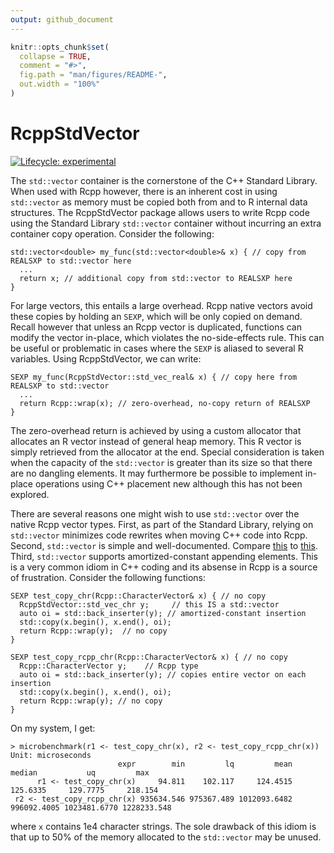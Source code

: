 ```yaml
---
output: github_document
---
```


<!-- README.md is generated from README.Rmd. Please edit that file -->

```r
knitr::opts_chunk$set(
  collapse = TRUE,
  comment = "#>",
  fig.path = "man/figures/README-",
  out.width = "100%"
)
```
# RcppStdVector

<!-- badges: start -->
[![Lifecycle: experimental](https://img.shields.io/badge/lifecycle-experimental-orange.svg)](https://www.tidyverse.org/lifecycle/#experimental)
<!-- badges: end -->

The ```std::vector``` container is the cornerstone of the C++ Standard Library. When used with Rcpp however, there is an inherent cost in using ```std::vector``` as memory must be copied both from and to R internal data structures. The RcppStdVector package allows users to write Rcpp code using the Standard Library ```std::vector``` container without incurring an extra container copy operation. Consider the following:
```
std::vector<double> my_func(std::vector<double>& x) { // copy from REALSXP to std::vector here
  ...
  return x; // additional copy from std::vector to REALSXP here
}
```
For large vectors, this entails a large overhead. Rcpp native vectors avoid these copies by holding an ```SEXP```, which will be only copied on demand. Recall however that unless an Rcpp vector is duplicated, functions can modify the vector in-place, which violates the no-side-effects rule. This can be useful or problematic in cases where the ```SEXP``` is aliased to several R variables. Using RcppStdVector, we can write:
```
SEXP my_func(RcppStdVector::std_vec_real& x) { // copy here from REALSXP to std::vector
  ...
  return Rcpp::wrap(x); // zero-overhead, no-copy return of REALSXP
}
```
The zero-overhead return is achieved by using a custom allocator that allocates an R vector instead of general heap memory. This R vector is simply retrieved from the allocator at the end. Special consideration is taken when the capacity of the ```std::vector``` is greater than its size so that there are no dangling elements. It may furthermore be possible to implement in-place operations using C++ placement new although this has not been explored.

There are several reasons one might wish to use ```std::vector``` over the native Rcpp vector types. First, as part of the Standard Library, relying on ```std::vector``` minimizes code rewrites when moving C++ code into Rcpp. Second, ```std::vector``` is simple and well-documented. Compare [this](https://en.cppreference.com/w/cpp/container/vector) to [this](http://dirk.eddelbuettel.com/code/rcpp/html/classRcpp_1_1Vector.html). Third, ```std::vector``` supports amortized-constant appending elements. This is a very common idiom in C++ coding and its absense in Rcpp is a source of frustration. Consider the following functions:
```
SEXP test_copy_chr(Rcpp::CharacterVector& x) { // no copy
  RcppStdVector::std_vec_chr y;     // this IS a std::vector
  auto oi = std::back_inserter(y); // amortized-constant insertion
  std::copy(x.begin(), x.end(), oi);
  return Rcpp::wrap(y);  // no copy
}

SEXP test_copy_rcpp_chr(Rcpp::CharacterVector& x) { // no copy
  Rcpp::CharacterVector y;    // Rcpp type
  auto oi = std::back_inserter(y); // copies entire vector on each insertion
  std::copy(x.begin(), x.end(), oi);
  return Rcpp::wrap(y); // no copy
}
```
On my system, I get:
```
> microbenchmark(r1 <- test_copy_chr(x), r2 <- test_copy_rcpp_chr(x))
Unit: microseconds
                        expr        min         lq         mean      median           uq         max
      r1 <- test_copy_chr(x)     94.811    102.117     124.4515    125.6335     129.7775     218.154
 r2 <- test_copy_rcpp_chr(x) 935634.546 975367.489 1012093.6482 996092.4005 1023481.6770 1228233.548
```
where ```x``` contains 1e4 character strings. The sole drawback of this idiom is that up to 50% of the memory allocated to the ```std::vector``` may be unused.

